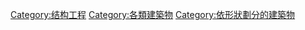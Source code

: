 {{Catmore|塔式建築}}
{{Commonscat|Towers}}

[[Category:结构工程|Category:结构工程]]
[[Category:各類建築物|Category:各類建築物]]
[[Category:依形狀劃分的建築物|Category:依形狀劃分的建築物]]